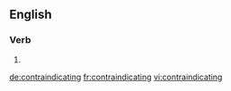 
==English==

===Verb===
{{head|en}}

# {{present participle of|contraindicate}}

[[de:contraindicating]]
[[fr:contraindicating]]
[[vi:contraindicating]]